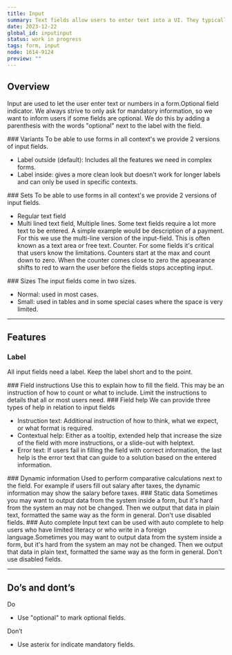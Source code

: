 ```yaml
---
title: Input
summary: Text fields allow users to enter text into a UI. They typically appear in forms and dialogs.
date: 2023-12-22
global_id: inputinput
status: work in progress
tags: form, input
node: 1614-9124
preview: ""
---
```


## Overview

Input are used to let the user enter text or numbers in a form.Optional field indicator. We always strive to only ask for mandatory information, so we want to inform users if some fields are optional. We do this by adding a parenthesis with the words "optional" next to the label with the field.

<Playground component="input" story-id="2" />

<Row>
<Col>
### Variants
To be able to use forms in all context's we provide 2 versions of input fields.
<ul>
<li>Label outside (default): Includes all the features we need in complex forms.</li>
<li>Label inside: gives a more clean look but doesn't work for longer labels and can only be used in specific contexts.</li>
</ul>
</Col>
<Col></Col>
</Row>

<Row>
<Col><FigmaSVG node="1654-1952" caption="Default, label outside."/></Col>
<Col><FigmaSVG node="1654-2159" caption="Option number 2 used only in  specific contexts."/></Col>
</Row>


<Row>
<Col>
### Sets
To be able to use forms in all context's we provide 2 versions of input fields.
<ul>
<li>Regular text field</li>
<li>Multi lined text field, Multiple lines. Some text fields require a lot more text to be entered. A simple example would be description of a payment. For this we use the multi-line version of the input-field. This is often known as a text area or free text. Counter. For some fields it's critical that users know the limitations. Counters start at the max and count down to zero. When the counter comes close to zero the appearance shifts to red to warn the user before the fields stops accepting input.</li>
</ul>
</Col>
<Col>
</Col>
</Row>

<Row>
<Col><FigmaSVG node="1655-2401" caption="Regular and search field."/></Col>
<Col><FigmaSVG node="1655-2708" caption="Free text field."/></Col>
</Row>


<Row>
<Col>
### Sizes
The input fields come in two sizes.
<ul>
<li>Normal: used in most cases.</li>
<li>Small: used in tables and in some special cases where the space is very limited.</li>
</ul>
</Col>
<Col><FigmaSVG node="1655-2834" caption="Normal and small"/></Col>
</Row>

<hr />

## Features

### Label
All input fields need a label. Keep the label short and to the point.

<Row>
<Col>
### Field instructions
Use this to explain how to fill the field. This may be an instruction of how to count or what to include. Limit the instructions to details that all or most users need.
</Col>
<Col><FigmaSVG node="1655-2868" caption="Field instruction visible."/></Col>
</Row>

<Row>
<Col>
### Field help
We can provide three types of help in relation to input fields
<ul>
<li>Instruction text: Additional instruction of how to think, what we expect, or what format is required.</li>
<li>Contextual help: Either as a tooltip, extended help that increase the size of the field with more instructions, or a slide-out with helptext.</li>
<li>Error text: If users fail in filling the field with correct information, the last help is the error text that can guide to a solution based on the entered information.</li>
</ul>
</Col>
<Col><FigmaSVG node="1655-2901" caption="Field instruction visible."/></Col>
</Row>

<Row>
<Col>
### Dynamic information
Used to perform comparative calculations next to the field. For example if users fill out salary after taxes, the dynamic information may show the salary before taxes.
</Col>
<Col><FigmaSVG node="1655-2834" caption="Example on dynamic information"/></Col>
</Row>

<Row>
<Col>
### Static data
Sometimes you may want to output data from the system inside a form, but it's hard from the system an may not be changed. Then we output that data in plain text, formatted the same way as the form in general. Don't use disabled fields.
</Col>
<Col><FigmaSVG node="1655-2834" caption="Example on static data"/></Col>
</Row>

<Row>
<Col>
### Auto complete
Input text can be used with auto complete to help users who have limited literacy or who write in a foreign language.Sometimes you may want to output data from the system inside a form, but it's hard from the system an may not be changed. Then we output that data in plain text, formatted the same way as the form in general. Don't use disabled fields.
</Col>
<Col><FigmaSVG node="1655-2834" caption="Example on autocomplete"/></Col>
</Row>

<hr />

## Do’s and dont’s

<Row>
<Col>
Do
<ul>
    <li>Use "optional" to mark optional fields.</li>
</ul>
</Col>
<Col>
Don’t
<ul>
    <li>Use asterix for indicate mandatory fields.</li>
</ul>
</Col>
</Row>

<Row>
    <Col>
        <Do>
            <FigmaSVG node="1655-2834" />
        </Do>
    </Col>
    <Col>
        <Dont>
            <FigmaSVG node="1655-2834" />
        </Dont>
    </Col>
</Row>
